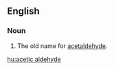 ==English==

===Noun===
{{en-noun|head=[[acetic]] [[aldehyde]]|-}}

# {{context|organic compound|lang=en}} The old name for [[acetaldehyde]].

[[hu:acetic aldehyde]]